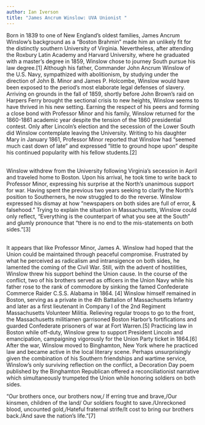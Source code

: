 ```yaml
---
author: Ian Iverson
title: "James Ancrum Winslow: UVA Unionist "
---
```

<p>Born in 1839 to one of New England&rsquo;s oldest families, James Ancrum Winslow&rsquo;s background as a &ldquo;Boston Brahmin&rdquo; made him an unlikely fit for the distinctly southern University of Virginia. Nevertheless, after attending the Roxbury Latin Academy and Harvard University, where he graduated with a master&rsquo;s degree in 1859, Winslow chose to journey South pursue his law degree.[1] Although his father, Commander John Ancrum Winslow of the U.S. Navy, sympathized with abolitionism, by studying under the direction of John B. Minor and James P. Holcombe, Winslow would have been exposed to the period&rsquo;s most elaborate legal defenses of slavery. Arriving on grounds in the fall of 1859, shortly before John Brown&rsquo;s raid on Harpers Ferry brought the sectional crisis to new heights, Winslow seems to have thrived in his new setting. Earning the respect of his peers and forming a close bond with Professor Minor and his family, Winslow returned for the 1860-1861 academic year despite the tension of the 1860 presidential contest. Only after Lincoln&rsquo;s election and the secession of the Lower South did Winslow contemplate leaving the University. Writing to his daughter Mary in January 1861, Professor Minor reported that Winslow had &ldquo;seemed much cast down of late&rdquo; and expressed &ldquo;little to ground hope upon&rdquo; despite his continued popularity with his fellow students.[2]</p>
<p><br />
	Winslow withdrew from the University following Virginia&rsquo;s secession in April and traveled home to Boston. Upon his arrival, he took time to write back to Professor Minor, expressing his surprise at the North&rsquo;s unanimous support for war. Having spent the previous two years seeking to clarify the North&rsquo;s position to Southerners, he now struggled to do the reverse. Winslow expressed his dismay at how &ldquo;newspapers on both sides are full of error, &amp; falsehood.&rdquo; Trying to explain the situation in Massachusetts, Winslow could only reflect, &ldquo;Everything is the counterpart of what you see at the South&rdquo; and glumly pronounce that &ldquo;there is no end to the mis-statements on both sides.&rdquo;[3]</p>
<p><br />
	It appears that like Professor Minor, James A. Winslow had hoped that the Union could be maintained through peaceful compromise. Frustrated by what he perceived as radicalism and intransigence on both sides, he lamented the coming of the Civil War. Still, with the advent of hostilities, Winslow threw his support behind the Union cause. In the course of the conflict, two of his brothers served as officers in the Union Navy while his father rose to the rank of commodore by sinking the famed Confederate Commerce Raider C.S.S. Alabama in 1864. [4] Winslow himself remained in Boston, serving as a private in the 4th Battalion of Massachusetts Infantry and later as a first lieutenant in Company I of the 2nd Regiment Massachusetts Volunteer Militia. Relieving regular troops to go to the front, the Massachusetts militiamen garrisoned Boston Harbor&rsquo;s fortifications and guarded Confederate prisoners of war at Fort Warren.[5] Practicing law in Boston while off-duty, Winslow grew to support President Lincoln and emancipation, campaigning vigorously for the Union Party ticket in 1864.[6] After the war, Winslow moved to Binghamton, New York where he practiced law and became active in the local literary scene. Perhaps unsurprisingly given the combination of his Southern friendships and wartime service, Winslow&rsquo;s only surviving reflection on the conflict, a Decoration Day poem published by the Binghamton Republican offered a reconciliationist narrative which simultaneously trumpeted the Union while honoring soldiers on both sides.</p>
<p>&ldquo;Our brothers once, our brothers now,/ If erring true and brave,/Our kinsmen, children of the land/ Our soldiers fought to save./Unreckoned blood, uncounted gold,/Hateful fraternal strife/It cost to bring our brothers back./And save the nation&rsquo;s life.&rdquo;[7]</p>
